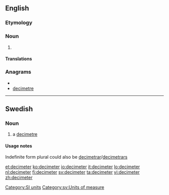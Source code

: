 ==English==

===Etymology===
{{prefix|deci|meter}}

===Noun===
{{en-noun}}

# {{alternative spelling of|decimetre|from=US}}

====Translations====
{{trans-see|decimetre}}

===Anagrams===
* {{alphagram|cdeeeimrt}}
* [[decimetre#English|decimetre]]

[[Category:SI units]]

----

==Swedish==

===Noun===
{{sv-noun-irreg-c|2=decimetern|3=decimeter|4=decimeterna}}

# a [[decimetre]]

====Usage notes====
Indefinite form plural could also be [[decimetrar]]/[[decimetrars]]

[[Category:sv:Units of measure]]

[[et:decimeter]]
[[ko:decimeter]]
[[io:decimeter]]
[[it:decimeter]]
[[lo:decimeter]]
[[nl:decimeter]]
[[fi:decimeter]]
[[sv:decimeter]]
[[ta:decimeter]]
[[vi:decimeter]]
[[zh:decimeter]]